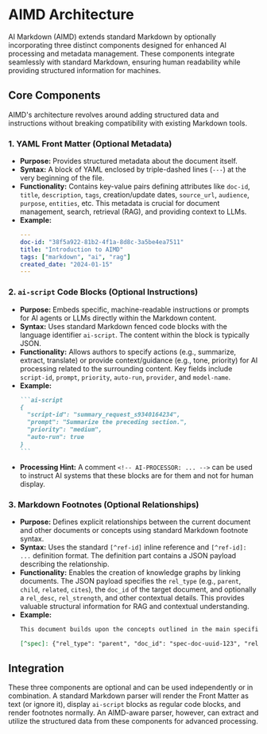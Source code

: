 # AIMD Architecture

AI Markdown (AIMD) extends standard Markdown by optionally incorporating three distinct components designed for enhanced AI processing and metadata management. These components integrate seamlessly with standard Markdown, ensuring human readability while providing structured information for machines.

## Core Components

AIMD's architecture revolves around adding structured data and instructions without breaking compatibility with existing Markdown tools.

### 1. YAML Front Matter (Optional Metadata)

*   **Purpose:** Provides structured metadata about the document itself.
*   **Syntax:** A block of YAML enclosed by triple-dashed lines (`---`) at the very beginning of the file.
*   **Functionality:** Contains key-value pairs defining attributes like `doc-id`, `title`, `description`, `tags`, creation/update dates, `source_url`, `audience`, `purpose`, `entities`, etc. This metadata is crucial for document management, search, retrieval (RAG), and providing context to LLMs.
*   **Example:**
    ```yaml
    ---
    doc-id: "38f5a922-81b2-4f1a-8d8c-3a5be4ea7511"
    title: "Introduction to AIMD"
    tags: ["markdown", "ai", "rag"]
    created_date: "2024-01-15"
    ---
    ```

### 2. `ai-script` Code Blocks (Optional Instructions)

*   **Purpose:** Embeds specific, machine-readable instructions or prompts for AI agents or LLMs directly within the Markdown content.
*   **Syntax:** Uses standard Markdown fenced code blocks with the language identifier `ai-script`. The content within the block is typically JSON.
*   **Functionality:** Allows authors to specify actions (e.g., summarize, extract, translate) or provide context/guidance (e.g., tone, priority) for AI processing related to the surrounding content. Key fields include `script-id`, `prompt`, `priority`, `auto-run`, `provider`, and `model-name`.
*   **Example:**
    ````markdown
    ```ai-script
    {
      "script-id": "summary_request_s9340164234",
      "prompt": "Summarize the preceding section.",
      "priority": "medium",
      "auto-run": true
    }
    ```
    ````
*   **Processing Hint:** A comment `<!-- AI-PROCESSOR: ... -->` can be used to instruct AI systems that these blocks are for them and not for human display.

### 3. Markdown Footnotes (Optional Relationships)

*   **Purpose:** Defines explicit relationships between the current document and other documents or concepts using standard Markdown footnote syntax.
*   **Syntax:** Uses the standard `[^ref-id]` inline reference and `[^ref-id]: ...` definition format. The definition part contains a JSON payload describing the relationship.
*   **Functionality:** Enables the creation of knowledge graphs by linking documents. The JSON payload specifies the `rel_type` (e.g., `parent`, `child`, `related`, `cites`), the `doc_id` of the target document, and optionally a `rel_desc`, `rel_strength`, and other contextual details. This provides valuable structural information for RAG and contextual understanding.
*   **Example:**
    ```markdown
    This document builds upon the concepts outlined in the main specification[^spec].

    [^spec]: {"rel_type": "parent", "doc_id": "spec-doc-uuid-123", "rel_desc": "References the core AIMD specification"}
    ```

## Integration

These three components are optional and can be used independently or in combination. A standard Markdown parser will render the Front Matter as text (or ignore it), display `ai-script` blocks as regular code blocks, and render footnotes normally. An AIMD-aware parser, however, can extract and utilize the structured data from these components for advanced processing.
